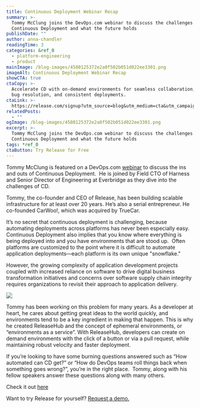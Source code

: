 ```yaml
---
title: Continuous Deployment Webinar Recap
summary: >-
  Tommy McClung joins the DevOps.com webinar to discuss the challenges of
  Continuous Deployment and what the future holds
publishDate: ""
author: anna-chandler
readingTime: 3
categories: &ref_0
  - platform-engineering
  - product
mainImage: /blog-images/4580125372e2a0f502b051d022ee3301.png
imageAlt: Continuous Deployment Webinar Recap
showCTA: true
ctaCopy: >-
  Accelerate CD with on-demand environments for seamless collaboration, faster
  bug resolution, and consistent deployments.
ctaLink: >-
  https://release.com/signup?utm_source=blog&utm_medium=cta&utm_campaign=blog-cta&utm_content=continuous-deployment-webinar-recap
relatedPosts:
  - ""
ogImage: /blog-images/4580125372e2a0f502b051d022ee3301.png
excerpt: >-
  Tommy McClung joins the DevOps.com webinar to discuss the challenges of
  Continuous Deployment and what the future holds
tags: *ref_0
ctaButton: Try Release for Free
---
```


Tommy McClung is featured on a DevOps.com [webinar](https://webinars.devops.com/continuous-deployment?utm_campaign=%242022.07.11%24_EdCal_Panel_Webinar_DO&utm_source=Release) to discuss the ins and outs of Continuous Deployment.  He is joined by Field CTO of Harness and Senior Director of Engineering at Everbridge as they dive into the challenges of CD.

Tommy, the co-founder and CEO of Release, has been building scalable infrastructure for at least over 20 years. He’s also a serial entrepreneur. He co-founded CarWoo!, which was acquired by TrueCar.

It’s no secret that continuous deployment is challenging, because automating deployments across platforms has never been especially easy. Continuous Deployment also implies that you know where everything is being deployed into and you have environments that are stood up.  Often platforms are customized to the point where it is difficult to automate application deployments—each platform is its own unique "snowflake."

However, the growing complexity of application development projects coupled with increased reliance on software to drive digital business transformation initiatives and concerns over software supply chain integrity requires organizations to revisit their approach to application delivery.

![](/blog-images/89d12d93c3ac871880032477371b92eb.png)

Tommy has been working on this problem for many years. As a developer at heart, he cares about getting great ideas to the world quickly, and environments tend to be a key ingredient in making that happen. This is why he created ReleaseHub and the concept of ephemeral environments, or “environments as a service”. With ReleaseHub, developers can create on demand environments with the click of a button or via a pull request, while maintaining robust velocity and faster deployment.

If you’re looking to have some burning questions answered such as “How automated can CD get?” or “How do DevOps teams roll things back when something goes wrong?”, you’re in the right place.  Tommy, along with his fellow speakers answer these questions along with many others.  

Check it out [here](https://webinars.devops.com/continuous-deployment?utm_campaign=%242022.07.11%24_EdCal_Panel_Webinar_DO&utm_source=Release)

Want to try Release for yourself? [Request a demo.](https://releasehub.com/)
